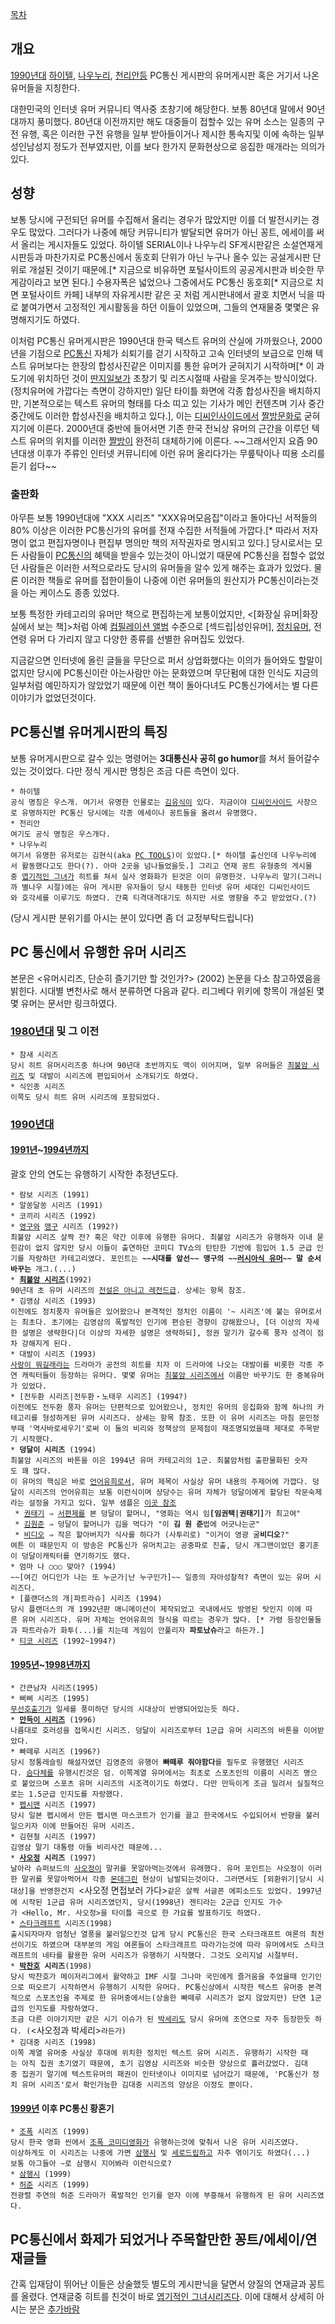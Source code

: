 [[목차]]

== 개요 ==
[[1990년대]] [[하이텔]], [[나우누리]], [[천리안]]등 PC통신 게시판의 유머게시판 혹은 거기서 나온 유머들을 지칭한다.

대한민국의 인터넷 유머 커뮤니티 역사중 초창기에 해당한다. 보통 80년대 말에서 90년대까지 풍미했다. 
80년대 이전까지만 해도 대중들이 접할수 있는 유머 소스는 일종의 구전 유행, 혹은 이러한 구전 유행을 일부 받아들이거나 제시한 통속지및 이에 속하는 일부 성인남성지 정도가 전부였지만, 이를 보다 한가지 문화현상으로 응집한 매개라는 의의가 있다.

== 성향 ==
보통 당시에 구전되던 유머를 수집해서 올리는 경우가 많았지만 이를 더 발전시키는 경우도 많았다. 그러다가 나중에 해당 커뮤니티가 발달되면 유머가 아닌 꽁트, 에세이를 써서 올리는 게시자들도 있었다. 하이텔 SERIAL이나 나우누리 SF게시판같은 소설연재게시판등과 마찬가지로 PC통신에서 동호회 단위가 아닌 누구나 올수 있는 공설게시판 단위로 개설된 것이기 때문에.[* 지금으로 비유하면 포털사이트의 공공게시판과 비슷한 무게감이라고 보면 된다.] 수용자폭은 넓었으나 그중에서도 PC통신 동호회[* 지금으로 치면 포털사이트 카페] 내부의 자유게시판 같은 곳 처럼 게시판내에서 괄호 치면서 닉을 따로 붙여가면서 고정적인 게시활동을 하던 이들이 있었으며, 그들의 연재물중 몇몇은 유명해지기도 하였다. 

이처럼 PC통신 유머게시판은 1990년대 한국 텍스트 유머의 산실에 가까웠으나, 2000년을 기점으로 [[PC통신]] 자체가 쇠퇴기를 걷기 시작하고 고속 인터넷의 보급으로 인해 텍스트 유머보다는  한장의 합성사진같은 이미지를 통한 유머가 굳혀지기 시작하며[* 이 과도기에 위치하던 것이 [[딴지일보]]가 초창기 및 리즈시절때 사람을 웃겨주는 방식이었다.(정치유머에 가깝다는 측면이 강하지만) 일단 타이틀 화면에 각종 합성사진을 배치하지만, 기본적으로는 텍스트 유머의 형태를 다소 띠고 있는 기사가 메인 컨텐츠며 기사 중간중간에도 이러한 합성사진을 배치하고 있다.], 이는 [[디씨인사이드]]에서 [[짤방]]문화로 굳혀지기에 이른다. 2000년대 중반에 들어서면 기존 한국 전뇌상 유머의 근간을 이루던 텍스트 유머의 위치를 이러한 [[짤방]]이 완전히 대체하기에 이른다. ~~그래서인지 요즘 90년대생 이후가 주류인 인터넷 커뮤니티에 이런 유머 올리다가는 무릎탁이나 띠용 소리를 듣기 쉽다~~

=== 출판화 ===
아무튼 보통 1990년대에 "XXX 시리즈" "XXX유머모음집"이라고 돌아다닌 서적들의 80% 이상은 이러한 PC통신가의 유머를 전재 수집한 서적들에 가깝다.[* 따라서 저자명이 없고 편집자명이나 편집부 명의만 책의 저작권자로 명시되고 있다.] 당시로서는 모든 사람들이 [[PC통신]]의 혜택을 받을수 있는것이 아니었기 때문에 PC통신을 접할수 없었던 사람들은 이러한 서적으로라도 당시의 유머들을 알수 있게 해주는 효과가 있었다. 물론 이러한 책들로 유머를 접한이들이 나중에 이런 유머들의 원산지가 PC통신이라는것을 아는 케이스도 종종 있었다.

보통 특정한 카테고리의 유머만 책으로 편집하는게 보통이었지만, <[화장실 유머|화장실에서 보는 책]>처럼 아예 [[컴필레이션 앨범]] 수준으로 [섹드립|성인유머], [[정치]]유머, 전연령 유머 다 가리지 않고 다양한 종류를 선별한 유머집도 있었다. 

지금같으면 인터넷에 올린 글들을 무단으로 퍼서 상업화했다는 이의가 들어와도 할말이 없지만 당시에 PC통신이란 아는사람만 아는 문화였으며 무단펌에 대한 인식도 지금의 일부처럼 예민하지가 않았었기 때문에 이런 책이 돌아다녀도 PC통신가에서는 별 다른 이야기가 없었던것이다. 

== PC통신별 유머게시판의 특징 ==

보통 유머게시판으로 갈수 있는 명령어는 '''3대통신사 공히 go humor'''를 쳐서 들어갈수 있는 것이었다. 다만 정식 게시판 명칭은 조금 다른 측면이 있다.

 * 하이텔 
 공식 명칭은 우스개. 여기서 유명한 인물로는 [[김유식]]이 있다. 지금이야 [[디씨인사이드]] 사장으로 유명하지만 PC통신 당시에는 각종 에세이나 꽁트들을 올려서 유명했다.
 * 천리안 
 여기도 공식 명칭은 우스개다.
 * 나우누리
 여기서 유명한 유저로는 김현식(aka [[PC TOOLS]])이 있었다.[* 하이텔 출신인데 나우누리에서 활동했다고도 한다(?). 아마 2곳을 넘나들었을듯.] 그리고 연재 꽁트 유형중의 게시물중 [[엽기적인 그녀]]가 히트를 쳐서 실사 영화화가 된것은 이미 유명한것. 나우누리 말기(그러니까 별나우 시절)에는 유머 게시판 유저들이 당시 태동한 인터넷 유머 세대인 디씨인사이드와 호각세를 이루기도 하였다. 간혹 티격대격대기도 하지만 서로 영향을 주고 받았었다.(?)

(당시 게시판 분위기를 아시는 분이 있다면 좀 더 교정부탁드립니다)

== PC 통신에서 유행한 유머 시리즈 ==
본문은 <유머시리즈, 단순히 즐기기만 할 것인가?> (2002) 논문을 다소 참고하였음을 밝힌다. 
시대별 변천사로 해서 분류하면 다음과 같다. 리그베다 위키에 항목이 개설된 몇몇 유머는 문서만 링크하였다.

=== [[1980년대]] 및 그 이전 ===
 * 참새 시리즈
 당시 히트 유머시리즈중 하나며 90년대 초반까지도 맥이 이어지며, 일부 유머들은 [[최불암 시리즈]] 및 대발이 시리즈에 편입되어서 소개되기도 하였다. 
 * 식인종 시리즈
 이쪽도 당시 히트 유머 시리즈에 포함되었다. 

=== [[1990년대]] ===

==== [[1991년]]~[[1994년]]까지 ====
괄호 안의 연도는 유행하기 시작한 추정년도다.

 * 람보 시리즈 (1991)
 * 알쏭달쏭 시리즈 (1991)
 * 코끼리 시리즈 (1992)
 * [[영구]]와 [[맹구]] 시리즈 (1992?)
 최불암 시리즈 살짝 전? 혹은 약간 이후에 유행한 유머다. 최불암 시리즈가 유행하자 이내 묻힌감이 없지 않지만 당시 이들이 출연하던 코미디 TV쇼의 탄탄한 기반에 힘입어 1.5 군급 인기를 자랑하던 카테고리였다. 포인트는 '''~~시대를 앞선~~ 맹구의 ~~[[러시아식 유머]]~~ 말 순서 바꾸는''' 개그.(...)
 * '''[[최불암 시리즈]]'''(1992)
 90년대 초 유머 시리즈의 [[전설은 아니고 레전드급]]. 상세는 항목 참조.
 * 김영삼 시리즈 (1993)
 이전에도 정치풍자 유머들은 있어왔으나 본격적인 정치인 이름이 '~ 시리즈'에 붙는 유머로서는 최초다. 초기에는 김영삼의 폭발적인 인기에 편승된 경향이 강해왔으나, [더 이상의 자세한 설명은 생략한다|더 이상의 자세한 설명은 생략하되], 정권 말기가 갈수록 풍자 성격이 점차 강해지게 된다.
 * 대발이 시리즈 (1993)
 [[사랑이 뭐길래]]라는 드라마가 공전의 히트를 치자 이 드라마에 나오는 대발이를 비롯한 각종 주연 캐릭터들이 등장하는 유머다. 몇몇 유머는 [[최불암 시리즈]]에서 이름만 바꾸기도 한 중복유머가 있었다.
 * [전두환 시리즈|전두환・노태우 시리즈] (1994?)
 이전에도 전두환 풍자 유머는 단편적으로 있어왔으나, 정치인 유머의 응집화와 함께 하나의 카테고리를 형성하게된 유머 시리즈다. 상세는 항목 참조. 또한 이 유머 시리즈는 마침 문민정부때 '역사바로세우기'로써 이 둘의 비리와 정책상의 문제점이 재조명되었을때 제대로 주목받기 시작했다.
 * '''덩달이 시리즈''' (1994)
 최불암 시리즈의 바톤을 이은 1994년 유머 카테고리의 1군. 최불암처럼 출판물화된 숫자도 꽤 많다. 
 이 유머의 핵심은 바로 [[언어유희]]로서, 유머 제목이 사실상 유머 내용의 주제어에 가깝다. 덩달이 시리즈의 언어유희는 보통 이런식이며 상당수는 유머 자체가 덩달이에게 할당된 작문숙제라는 설정을 가지고 있다. 일부 샘플은 [http://bbs.moneta.co.kr/nbbs/bbs.normal.qry.screen?p_message_id=10293064&p_bbs_id=N10007 이곳 참조]
  * [[권태기]] ⇒ [[서편제]]를 본 덩달이 할머니, "영화는 역시 임'''[임권택|권태기]'''가 최고여"
  * [[김원준]] ⇒ 덩달이 할머니가 김을 먹다가 "이 '''김 원 준'''법에 어긋나는군"
  * [[비디오]] ⇒ 작은 할아버지가 식사를 하다가 (사투리로) "이거이 영광 굴'''비디오'''?"
 여튼 이 때문인지 이 방송은 PC통신가 유머치고는 공중파로 진출, 당시 개그맨이었던 홍기훈이 덩달이캐릭터를 연기하기도 했다.
 * 엄마 나 ○○○ 맞아? (1994)
 ~~[여긴 어디인가 나는 또 누군가|난 누구인가]~~ 일종의 자아성찰적? 측면이 있는 유머 시리즈다.
 * [플랜더스의 개|파트라슈] 시리즈 (1994) 
 당시 플랜더스의 개 1992년판 애니메이션이 제작되었고 국내에서도 방영된 탓인지 이에 따른 유머 시리즈다. 유머 자체는 언어유희의 형식을 따르는 경우가 많다. [* 가령 등장인물들과 파트라슈가 화투(...)를 치는데 게임이 안풀리자 '''파토났슈'''라고 하든가.]
 * [[티코 시리즈]] (1992~1994?)
==== [[1995년]]~[[1998년]]까지 ====
 * 간큰남자 시리즈(1995)
 * 삐삐 시리즈 (1995)
 [[무선호출기]]가 일세를 풍미하던 당시의 시대상이 반영되어있는듯 하다.
 * '''[[만득이 시리즈]]''' (1996)
 나름대로 호러성을 접목시킨 시리즈. 덩달이 시리즈로부터 1군급 유머 시리즈의 바톤을 이어받았다.
 * 빠떼루 시리즈 (1996?)
 당시 정통레슬링 해설자였던 김영준의 유행어 '''빠떼루 줘야함다'''를 필두로 유행했던 시리즈다. [[슴다체]]를 유행시킨것은 덤. 이쪽계열 유머에서는 최초로 스포츠인의 이름이 시리즈 명으로 붙었으며 스포츠 유머 시리즈의 시조격이기도 하였다. 다만 만득이게 조금 밀려서 실질적으로는 1.5군급 인지도를 자랑했다.
 * [[펩시맨]] 시리즈 (1997)
 당시 일본 펩시에서 만든 펩시맨 마스코트가 인기를 끌고 한국에서도 수입되어서 반향을 불러일으키자 이에 만들어진 유머 시리즈. 
 * 김현철 시리즈 (1997)
 김영삼 말기 대통령 아들 비리사건 때문에...
 * '''[[사오정]] 시리즈''' (1997)
 날아라 슈퍼보드의 [[사오정]]이 말귀를 못알아먹는것에서 유래했다. 유머 포인트는 사오정이 이러한 말귀를 못알아먹어서 각종 [[몬데그린]] 현상이 남발되는것이다. 그러면서도 [외환위기|당시 시대상]을 반영한건지 <사오정 면접보러 가다>같은 살짝 서글픈 에피소드도 있었다. 1997년에 시작된 1군급 유머 시리즈였던지, 당시(1998년) 젠티라는 2군급 인지도 가수가 <Hello, Mr. 사오정>을 타이틀 곡으로 한 가요를 발표하기도 하였다.
 * [[스타크래프트]] 시리즈(1998)
 출시되자마자 엄청난 열풍을 불러일으킨것 답게 당시 PC통신은 한국 스타크래프트 여론의 최전선이기도 하였으며 대부분의 게임 여론들이 스타크래프트 따라가는것에 따라 유머에서도 스타크래프트의 네타를 활용한 유머 시리즈가 유행하기 시작했다. 그것도 오리지널 시절부터. 
 * '''[[박찬호]] 시리즈'''(1998)
 당시 박찬호가 메이저리그에서 활약하고 IMF 시절 그나마 국민에게 즐거움을 주었을때 인기인으로 떠오르기 시작하면서 유행하기 시작한 유머다. PC통신상에서 시작한 텍스트 유머중 본격적으로 스포츠인을 주제로 한 유머중에서는(상술한 빠떼루 시리즈가 없지 않았지만) 단연 1군급의 인지도를 자랑하였다.
 조금 다른 이야기지만 같은 시기 이슈가 된 [[박세리]]도 당시 유머에 조연으로 자주 등장한듯 하다. (<사오정과 박세리>라든가)
 * 김대중 시리즈 (1998)
 이쪽 계열 유머중 사실상 후대에 위치한 정치인 텍스트 유머 시리즈. 유행하기 시작한 때는 아직 집권 초기였기 때문에, 초기 김영삼 시리즈와 비슷한 양상으로 흘러갔었다. 김대중 집권기 말기에 텍스트유머의 패권이 인터넷이나 이미지로 넘어갔기 때문에, 'PC통신가 정치 유머 시리즈'로서 확인가능한 김대중 시리즈의 양상은 이정도 뿐이다.
 
==== [[1999년]] 이후 PC통신 황혼기 ==== 
 * [[조폭]] 시리즈 (1999)
 당시 한국 영화 씬에서 [[조폭 코미디]]영화가 유행하는것에 맞춰서 나온 유머 시리즈였다.
 이상하게도 이 시리즈는 나중에 가면 [[삼행시]] 및 [[세로드립]]하고 자주 엮이기도 하였다(...)
 보통 아그들아 ~로 삼행시 지어봐라 이런식으로?
 * [[삼행시]] (1999)
 * [[허준]] 시리즈 (1999)
 전광렬 주연의 허준 드라마가 폭발적인 인기를 얻자 이에 부흥해서 유행하게 된 유머 시리즈였다. 
 
== PC통신에서 화제가 되었거나 주목할만한 꽁트/에세이/연재글들 ==
간혹 입재담이 뛰어난 이들은 상술했듯 별도의 게시판닉을 달면서 양질의 연재글과 꽁트를 올렸다. 
연재글중 히트를 친것이 바로 [[엽기적인 그녀]]시리즈다. 
이에 대해서 상세히 아시는 분은 [[추가바람]]
